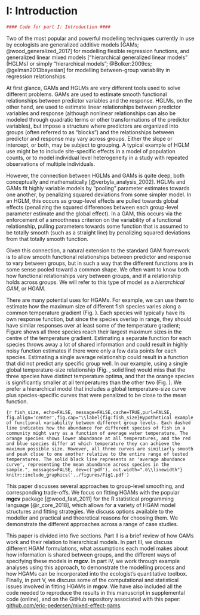 
# I: Introduction

```r
#### Code for part I: Introduction ####
```
Two of the most popular and powerful modelling techniques currently in use by ecologists are generalized additive models [GAMs; @wood_generalized_2017] for modelling flexible regression functions, and generalized linear mixed models ["hierarchical generalized linear models" (HGLMs) or simply "hierarchical models"; @Bolker:2009cs; @gelman2013bayesian] for modelling between-group variability in regression relationships.

At first glance, GAMs and HGLMs are very different tools used to solve different problems. GAMs are used to estimate smooth functional relationships between predictor variables and the response. HGLMs, on the other hand, are used to estimate linear relationships between predictor variables and response (although nonlinear relationships can also be modeled through quadratic terms or other transformations of the predictor variables), but impose a structure where predictors are organized into groups (often referred to as "blocks") and the relationships between predictor and response may vary across groups. Either the slope or intercept, or both, may be subject to grouping. A typical example of HGLM use might be to include site-specific effects in a model of population counts, or to model individual level heterogeneity in a study with repeated observations of multiple individuals.

However, the connection between HGLMs and GAMs is quite deep, both conceptually and mathematically  [@verbyla_analysis_2002]. HGLMs and GAMs fit highly variable models by "pooling" parameter estimates towards one another, by penalizing squared deviations from some simpler model. In an HGLM, this occurs as group-level effects are pulled towards global effects (penalizing the squared differences between each group-level parameter estimate and the global effect). In a GAM, this occurs via the enforcement of a smoothness criterion on the variability of a functional relationship, pulling parameters towards some function that is assumed to be totally smooth (such as a straight line) by penalizing squared deviations from that totally smooth function.

Given this connection, a natural extension to the standard GAM framework is to allow smooth functional relationships between predictor and response to vary between groups, but in such a way that the different functions are in some sense pooled toward a common shape. We often want to know both how functional relationships vary between groups, and if a relationship holds across groups. We will refer to this type of model as a *hierarchical GAM*, or HGAM.  

There are many potential uses for HGAMs. For example, we can use them to estimate how the  maximum size of different fish species varies along a common temperature gradient (Fig.  \ref{fig:fish_size}). Each species will typically have its own response function, but since the species overlap in range, they should have similar responses over at least some of the temperature gradient; Figure \ref{fig:fish_size} shows all three species reach their largest maximum sizes in the centre of the temperature gradient. Estimating a separate function for each species throws away a lot of shared information and could result in highly noisy function estimates if there were only a few data points for each species. Estimating a single average relationship could result in a function that did not predict any specific group well. In our example, using a single global temperature-size relationship (Fig. \ref{fig:fish_size}, solid line) would miss that the three species have distinct temperature optima, and that the orange species is significantly smaller at all temperatures than the other two (Fig. \ref{fig:fish_size}). We prefer a hierarchical model that includes a global temperature-size curve plus species-specific curves that were penalized to be close to the mean function.

```{r fish_size, echo=FALSE, message=FALSE,cache=TRUE,purl=FALSE, fig.align='center',fig.cap="\\label{fig:fish_size}Hypothetical example of functional variability between different group levels. Each dashed line indicates how the abundance for different species of fish in a community might vary as a function of average water temperature. The orange species shows lower abundance at all temperatures, and the red and blue species differ at which temperature they can achieve the maximum possible size. However, all three curves are similiarly smooth and peak close to one another relative to the entire range of tested temperatures. The solid black line represents an 'average abundance curve', representing the mean abundance across species in the sample.", messages=FALSE, dev=c('pdf'), out.width=".6\\linewidth"}
knitr::include_graphics('../figures/Fig1.pdf')
```

This paper discusses several approaches to group-level smoothing, and corresponding trade-offs.  We focus on fitting HGAMs with the popular **mgcv** package [@wood_fast_2011] for the R statistical programming language [@r_core_2018],  which allows for a variety of HGAM model structures and fitting strategies. We discuss options available to the modeller and practical and theoretical reasons for choosing them.  We demonstrate the different approaches across a range of case studies.

This paper is divided into five sections. Part II is a brief review of how GAMs work and their relation to hierarchical models. In part III, we discuss different HGAM formulations, what assumptions each model makes about how information is shared between groups, and the different ways of specifying these models in **mgcv**. In part IV, we work through example analyses using this approach, to demonstrate the modelling process and how HGAMs can be incorporated into the ecologist's quantitative toolbox. Finally, in part V, we discuss some of the computational and statistical issues involved in fitting HGAMs in **mgcv**. We have also included all the code needed to reproduce the results in this manuscript in supplemental code (online), and on the GitHub repository associated with this paper: [github.com/eric-pedersen/mixed-effect-gams](http://www.github.com/eric-pedersen/mixed-effect-gams).


